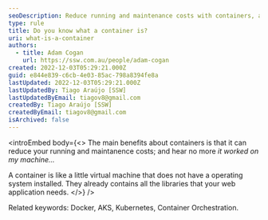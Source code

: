 ```yaml
---
seoDescription: Reduce running and maintenance costs with containers, a lightweight virtual machine that includes all libraries needed for web applications.
type: rule
title: Do you know what a container is?
uri: what-is-a-container
authors:
  - title: Adam Cogan
    url: https://ssw.com.au/people/adam-cogan
created: 2022-12-03T05:29:21.000Z
guid: e844e839-c6cb-4e03-85ac-798a8394fe8a
lastUpdated: 2022-12-03T05:29:21.000Z
lastUpdatedBy: Tiago Araújo [SSW]
lastUpdatedByEmail: tiagov8@gmail.com
createdBy: Tiago Araújo [SSW]
createdByEmail: tiagov8@gmail.com
isArchived: false
---
```


<introEmbed
  body={<>
The main benefits about containers is that it can reduce your running and maintanence costs; and hear no more _it worked on my machine..._

A container is like a little virtual machine that does not have a operating system installed. They already contains all the libraries that your web application needs.
  </>}
/>
<youtubeEmbed url="https://www.youtube.com/embed/YCixjfW8eMg" description="Video: What you need to know about Containers (in under 3 minutes!)" />

Related keywords: Docker, AKS, Kubernetes, Container Orchestration.
